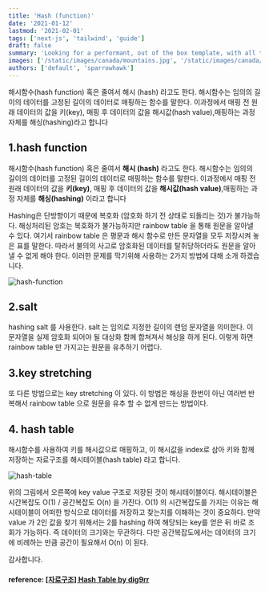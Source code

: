 ```yaml
---
title: 'Hash (function)'
date: '2021-01-12'
lastmod: '2021-02-01'
tags: ['next-js', 'tailwind', 'guide']
draft: false
summary: 'Looking for a performant, out of the box template, with all the best in web technology to support your blogging needs? Checkout the Tailwind Nextjs Starter Blog template.'
images: ['/static/images/canada/mountains.jpg', '/static/images/canada/toronto.jpg']
authors: ['default', 'sparrowhawk']
---
```


해시함수(hash function) 혹은 줄여서 해시 (hash) 라고도 한다. 해시함수는 임의의 길이의 데이터를 고정된 길이의 데이터로 매핑하는 함수를 말한다. 이과정에서 매핑 전 원래 데이터의 값을 키(key), 매핑 후 데이터의 값을 해시값(hash value),매핑하는 과정 자체를 해싱(hashing)라고 합니다

## 1.hash function

해시함수(hash function) 혹은 줄여서 **해시 (hash)** 라고도 한다. 해시함수는 임의의 길이의 데이터를 고정된 길이의 데이터로 매핑하는 함수를 말한다. 이과정에서 매핑 전 원래 데이터의 값을 **키(key)**, 매핑 후 데이터의 값을 **해시값(hash value)**,매핑하는 과정 자체를 **해싱(hashing)** 이라고 합니다

Hashing은 단방향이기 때문에 복호화 (암호화 하기 전 상태로 되돌리는 것)가 불가능하다. 해싱처리된 암호는 복호화가 불가능하지만 rainbow table 을 통해 원문을 알아낼 수 있다. 여기서 rainbow table 은 평문과 해시 함수로 만든 문자열을 모두 저장시켜 놓은 표를 말한다. 따라서 불의의 사고로 암호화된 데이터를 탈취당하더라도 원문을 알아낼 수 없게 해야 한다. 이러한 문제를 막기위해 사용하는 2가지 방법에 대해 소개 하겠습니다.

![hash-function](/static/4.hash-function/hash-function.jpg)

## 2.salt

hashing salt 를 사용한다. salt 는 임의로 지정한 길이의 랜덤 문자열을 의미한다. 이 문자열을 실제 암호화 되어야 될 대상화 함께 합쳐져서 해싱을 하게 된다. 이렇게 하면 rainbow table 만 가지고는 원문을 유추하기 어렵다.

## 3.key stretching

또 다른 방법으로는 key stretching 이 있다. 이 방법은 해싱을 한번이 아닌 여러번 반복해서 rainbow table 으로 원문을 유추 할 수 없게 만드는 방법이다.

## 4. hash table

해시함수를 사용하여 키를 해시값으로 매핑하고, 이 해시값을 index로 삼아 키와 함께 저장하는 자료구조를 해시테이블(hash table) 라고 합니다.

![hash-table](/static/4.hash-function/hash-table.webp)

위의 그림에서 오른쪽에 key value 구조로 저장된 것이 해시테이블이다. 해시테이블은 시간복잡도 O(1) / 공간복잡도 O(n) 을 가진다. O(1) 의 시간복잡도를 가지는 이유는 해시테이블이 어떠한 방식으로 데이터를 저장하고 찾는지를 이해하는 것이 중요하다. 만약 value 가 2인 값을 찾기 위해서는 2를 hashing 하여 해당되는 key를 얻은 뒤 바로 조회가 가능하다. 즉 데이터의 크기와는 무관하다. 다만 공간복잡도에서는 데이터의 크기에 비례하는 만큼 공간이 필요해서 O(n) 이 된다.

감사합니다.

#### reference: [[자료구조] Hash Table by dig9rr](https://dingrr.com/blog/post/%EC%9E%90%EB%A3%8C%EA%B5%AC%EC%A1%B0-hash-table%ED%95%B4%EC%8B%9C%ED%85%8C%EC%9D%B4%EB%B8%94)
